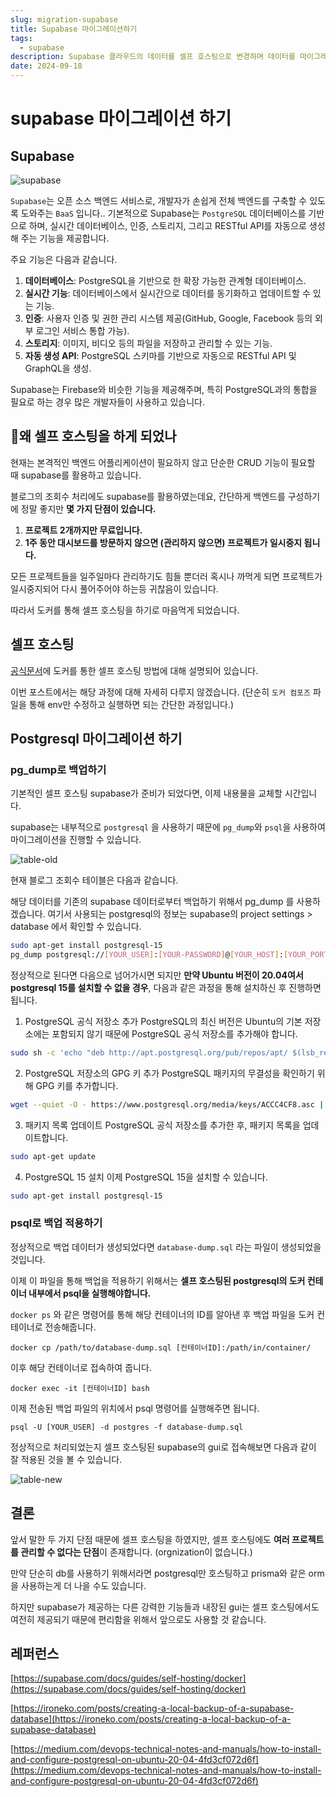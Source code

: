 ---
slug: migration-supabase
title: Supabase 마이그레이션하기
tags: 
  - supabase
description: Supabase 클라우드의 데이터를 셀프 호스팅으로 변경하며 데이터를 마이그레이션 해봅시다.
date: 2024-09-18
---
# supabase 마이그레이션 하기

## Supabase

![supabase](/public/posts/blog/migration-supabase/supabase.png)

`Supabase`는 오픈 소스 백엔드 서비스로, 개발자가 손쉽게 전체 백엔드를 구축할 수 있도록 도와주는 `BaaS` 입니다.. 기본적으로 Supabase는 `PostgreSQL` 데이터베이스를 기반으로 하며, 실시간 데이터베이스, 인증, 스토리지, 그리고 RESTful API를 자동으로 생성해 주는 기능을 제공합니다. 

주요 기능은 다음과 같습니다.

1. **데이터베이스**: PostgreSQL을 기반으로 한 확장 가능한 관계형 데이터베이스.
2. **실시간 기능**: 데이터베이스에서 실시간으로 데이터를 동기화하고 업데이트할 수 있는 기능.
3. **인증**: 사용자 인증 및 권한 관리 시스템 제공(GitHub, Google, Facebook 등의 외부 로그인 서비스 통합 가능).
4. **스토리지**: 이미지, 비디오 등의 파일을 저장하고 관리할 수 있는 기능.
5. **자동 생성 API**: PostgreSQL 스키마를 기반으로 자동으로 RESTful API 및 GraphQL을 생성.

Supabase는 Firebase와 비슷한 기능을 제공해주며, 특히 PostgreSQL과의 통합을 필요로 하는 경우 많은 개발자들이 사용하고 있습니다.

## 왜 셀프 호스팅을 하게 되었나

현재는 본격적인 백엔드 어플리케이션이 필요하지 않고 단순한 CRUD 기능이 필요할 때 supabase를 활용하고 있습니다.

블로그의 조회수 처리에도 supabase를 활용하였는데요, 간단하게 백엔드를 구성하기에 정말 좋지만 **몇 가지 단점이 있습니다.**

1. **프로젝트 2개까지만 무료입니다.**
2. **1주 동안 대시보드를 방문하지 않으면 (관리하지 않으면) 프로젝트가 일시중지 됩니다.**

모든 프로젝트들을 일주일마다 관리하기도 힘들 뿐더러 혹시나 까먹게 되면 프로젝트가 일시중지되어 다시 풀어주어야 하는등 귀찮음이 있습니다.

따라서 도커를 통해 셀프 호스팅을 하기로 마음먹게 되었습니다.

## 셀프 호스팅

[공식문서](https://supabase.com/docs/guides/self-hosting/docker)에 도커를 통한 셀프 호스팅 방법에 대해 설명되어 있습니다.

이번 포스트에서는 해당 과정에 대해 자세히 다루지 않겠습니다. (단순히 `도커 컴포즈` 파일을 통해 env만 수정하고 실행하면 되는 간단한 과정입니다.)

## Postgresql 마이그레이션 하기

### pg_dump로 백업하기

기본적인 셀프 호스팅 supabase가 준비가 되었다면, 이제 내용물을 교체할 시간입니다.

supabase는 내부적으로 `postgresql` 을 사용하기 때문에 `pg_dump`와 `psql`을 사용하여 마이그레이션을 진행할 수 있습니다.

![table-old](/public/posts/blog/migration-supabase/table-old.png)

현재 블로그 조회수 테이블은 다음과 같습니다.

해당 데이터를 기존의 supabase 데이터로부터 백업하기 위해서 pg_dump 를 사용하겠습니다.
여기서 사용되는 postgresql의 정보는 supabase의 project settings > database 에서 확인할 수 있습니다.

```bash title="pg_dump"
sudo apt-get install postgresql-15
pg_dump postgresql://[YOUR_USER]:[YOUR-PASSWORD]@[YOUR_HOST]:[YOUR_PORT]/postgres > database-dump.sql
```

정상적으로 된다면 다음으로 넘어가시면 되지만 **만약 Ubuntu 버전이 20.04여서 postgresql 15를 설치할 수 없을 경우**, 다음과 같은 과정을 통해 설치하신 후 진행하면 됩니다.

1. PostgreSQL 공식 저장소 추가
PostgreSQL의 최신 버전은 Ubuntu의 기본 저장소에는 포함되지 않기 때문에 PostgreSQL 공식 저장소를 추가해야 합니다.

```bash title="PostgreSQL 공식 저장소 추가 명령"
sudo sh -c 'echo "deb http://apt.postgresql.org/pub/repos/apt/ $(lsb_release -cs)-pgdg main" > /etc/apt/sources.list.d/pgdg.list'
```


2. PostgreSQL 저장소의 GPG 키 추가
PostgreSQL 패키지의 무결성을 확인하기 위해 GPG 키를 추가합니다.

```bash title="PostgreSQL 저장소의 GPG 키 추가"
wget --quiet -O - https://www.postgresql.org/media/keys/ACCC4CF8.asc | sudo apt-key add -
```

3. 패키지 목록 업데이트
PostgreSQL 공식 저장소를 추가한 후, 패키지 목록을 업데이트합니다.

```bash title="패키지 목록 업데이트"
sudo apt-get update
```

4. PostgreSQL 15 설치
이제 PostgreSQL 15을 설치할 수 있습니다.

```bash title="PostgreSQL 15 설치"
sudo apt-get install postgresql-15
```

### psql로 백업 적용하기

정상적으로 백업 데이터가 생성되었다면 `database-dump.sql` 라는 파일이 생성되었을 것입니다.

이제 이 파일을 통해 백업을 적용하기 위해서는 **셀프 호스팅된 postgresql의 도커 컨테이너 내부에서 psql을 실행해야합니다.**

`docker ps` 와 같은 명령어를 통해 해당 컨테이너의 ID를 알아낸 후 백업 파일을 도커 컨테이너로 전송해줍니다.

```bash title="도커 컨테이너로 파일 전송"
docker cp /path/to/database-dump.sql [컨테이너ID]:/path/in/container/
```

이후 해당 컨테이너로 접속하여 줍니다.

```bash title="도커 컨테이너 접속"
docker exec -it [컨테이너ID] bash
```

이제 전송된 백업 파일의 위치에서 psql 명령어를 실행해주면 됩니다.

```bash title="psql"
psql -U [YOUR_USER] -d postgres -f database-dump.sql
```

정상적으로 처리되었는지 셀프 호스팅된 supabase의 gui로 접속해보면 다음과 같이 잘 적용된 것을 볼 수 있습니다.

![table-new](/public/posts/blog/migration-supabase/table-new.png)

## 결론

앞서 말한 두 가지 단점 때문에 셀프 호스팅을 하였지만, 셀프 호스팅에도 **여러 프로젝트를 관리할 수 없다는 단점**이 존재합니다. (orgnization이 없습니다.)

만약 단순히 db를 사용하기 위해서라면 postgresql만 호스팅하고 prisma와 같은 orm을 사용하는게 더 나을 수도 있습니다.

하지만 supabase가 제공하는 다른 강력한 기능들과 내장된 gui는 셀프 호스팅에서도 여전히 제공되기 때문에 편리함을 위해서 앞으로도 사용할 것 같습니다.





## 레퍼런스

[https://supabase.com/docs/guides/self-hosting/docker](https://supabase.com/docs/guides/self-hosting/docker)

[https://ironeko.com/posts/creating-a-local-backup-of-a-supabase-database](https://ironeko.com/posts/creating-a-local-backup-of-a-supabase-database)

[https://medium.com/devops-technical-notes-and-manuals/how-to-install-and-configure-postgresql-on-ubuntu-20-04-4fd3cf072d6f](https://medium.com/devops-technical-notes-and-manuals/how-to-install-and-configure-postgresql-on-ubuntu-20-04-4fd3cf072d6f)